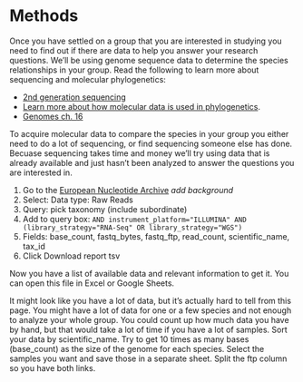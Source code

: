 # Methods

Once you have settled on a group that you are interested in studying you need to find out
if there are data to help you answer your research questions.
We'll be using genome sequence data to determine the species relationships in your group.
Read the following to learn more about sequencing and molecular phylogenetics:

* [2nd generation sequencing](https://www.youtube.com/watch?v=fCd6B5HRaZ8)
* [Learn more about how molecular data is used in phylogenetics](https://www.ebi.ac.uk/training-beta/online/courses/introduction-to-phylogenetics/what-is-phylogenetics/why-use-molecular-data/).
* [Genomes ch. 16](https://www.ncbi.nlm.nih.gov/books/NBK21122/)

To acquire molecular data to compare the species in your group 
you either need to do a lot of sequencing, or find sequencing someone else has done.
Becuase sequencing takes time and money we'll try using data that is already available
and just hasn't been analyzed to answer the questions you are interested in.

1. Go to the [European Nucleotide Archive](https://www.ebi.ac.uk/ena/browser/advanced-search) *add background*
2. Select: Data type: Raw Reads
3. Query: pick taxonomy (include subordinate)
4. Add to query box: `AND instrument_platform="ILLUMINA" AND (library_strategy="RNA-Seq" OR library_strategy="WGS")`
5. Fields: base_count, fastq_bytes, fastq_ftp, read_count, scientific_name, tax_id
6. Click Download report tsv

Now you have a list of available data and relevant information to get it.
You can open this file in Excel or Google Sheets.

It might look like you have a lot of data, but it's actually hard to tell from this page.
You might have a lot of data for one or a few species and not enough to analyze your whole group.
You could count up how much data you have by hand, but that would take a lot of time
if you have a lot of samples.
Sort your data by scientific_name.
Try to get 10 times as many bases (base_count) as the size of the genome for each species.
Select the samples you want and save those in a separate sheet.
Split the ftp column so you have both links.
